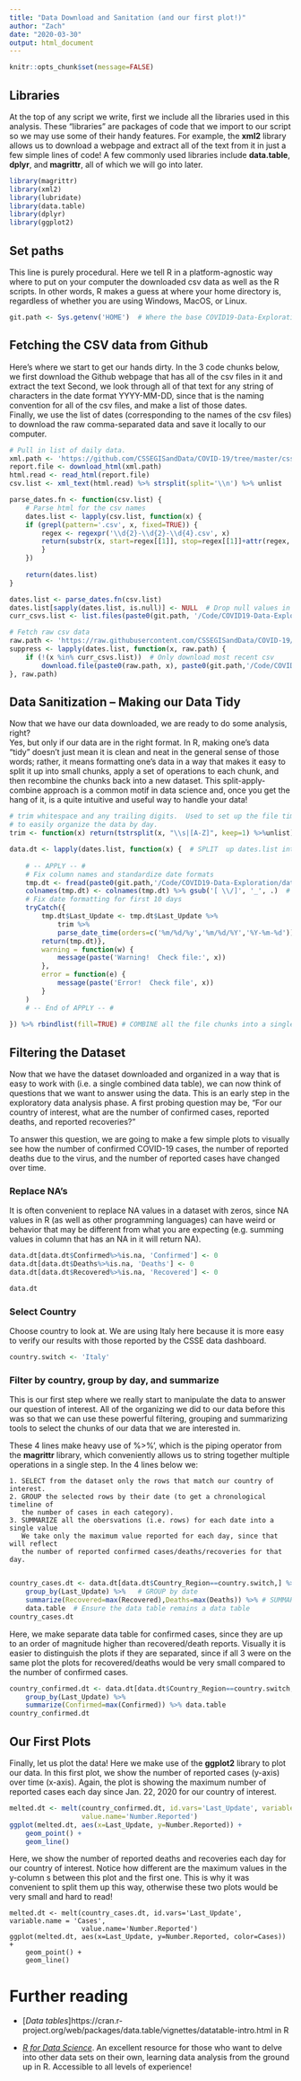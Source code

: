 ```yaml
---
title: "Data Download and Sanitation (and our first plot!)"
author: "Zach"
date: "2020-03-30"
output: html_document
---
```



```r
knitr::opts_chunk$set(message=FALSE)
```


## Libraries
At the top of any script we write, first we include all the libraries used in this
analysis.   These "libraries" are packages of code that we import to our script 
so we may use some of their handy features.  For example, the **xml2** library allows
us to download a webpage and extract all of the text from it in just a few simple
lines of code!  A few commonly used libraries include **data.table**, **dplyr**, and 
**magrittr**, all of which we will go into later.
```r
library(magrittr)
library(xml2)
library(lubridate)
library(data.table)
library(dplyr)
library(ggplot2)
```


## Set paths
This line is purely procedural.  Here we tell R in a platform-agnostic way where 
to put on your computer the downloaded csv data as well as the R scripts.  In 
other words, R makes a guess at where your home directory is, regardless of whether
you are using Windows, MacOS, or Linux.
```r
git.path <- Sys.getenv('HOME')  # Where the base COVID19-Data-Exploration folder lives.
```


## Fetching the CSV data from Github
Here's where we start to get our hands dirty.  In the 3 code chunks below, we 
first download the Github webpage that has all of the csv files in it and extract 
the text  Second, we look through all of that text for any
string of characters in the date format YYYY-MM-DD, since that is the naming 
convention for all of the csv files, and make a list of those dates.  
Finally, we use the list of dates (corresponding to the names of the csv files)
to download the raw comma-separated data and save it locally to our computer.

```r
# Pull in list of daily data. 
xml.path <- 'https://github.com/CSSEGISandData/COVID-19/tree/master/csse_covid_19_data/csse_covid_19_daily_reports'
report.file <- download_html(xml.path)
html.read <- read_html(report.file)
csv.list <- xml_text(html.read) %>% strsplit(split='\\n') %>% unlist
```

```r
parse_dates.fn <- function(csv.list) {
    # Parse html for the csv names
    dates.list <- lapply(csv.list, function(x) {
    if (grepl(pattern='.csv', x, fixed=TRUE)) { 
        regex <- regexpr('\\d{2}-\\d{2}-\\d{4}.csv', x)
        return(substr(x, start=regex[[1]], stop=regex[[1]]+attr(regex, 'match.length')))
        }
    })
    
    return(dates.list)
}

dates.list <- parse_dates.fn(csv.list)
dates.list[sapply(dates.list, is.null)] <- NULL  # Drop null values in list
curr_csvs.list <- list.files(paste0(git.path, '/Code/COVID19-Data-Exploration/data/'))
```

```r
# Fetch raw csv data
raw.path <- 'https://raw.githubusercontent.com/CSSEGISandData/COVID-19/master/csse_covid_19_data/csse_covid_19_daily_reports/'
suppress <- lapply(dates.list, function(x, raw.path) {
    if (!(x %in% curr_csvs.list))  # Only download most recent csv
        download.file(paste0(raw.path, x), paste0(git.path,'/Code/COVID19-Data-Exploration/data/',x))
}, raw.path)
```


## Data Sanitization -- Making our Data Tidy
Now that we have our data downloaded, we are ready to do some analysis, right?  
Yes, but only if our data are in the right format.  In R, making one's data "tidy"
doesn't just mean it is clean and neat in the general sense of those words; rather, 
it means formatting one's data in a way that makes it easy to split it up into 
small chunks, apply a set of operations to each chunk, and then recombine the 
chunks back into a new dataset.  This split-apply-combine approach is a common
motif in data science and, once you get the hang of it, is a quite intuitive and
useful way to handle your data!

```r
# trim whitespace and any trailing digits.  Used to set up the file timestamps
# to easily organize the data by day.
trim <- function(x) return(tstrsplit(x, "\\s|[A-Z]", keep=1) %>%unlist)
```

```r
data.dt <- lapply(dates.list, function(x) {  # SPLIT  up dates.list into chunks.
    
    # -- APPLY -- #
    # Fix column names and standardize date formats
    tmp.dt <- fread(paste0(git.path,'/Code/COVID19-Data-Exploration/data/',x)) %>% data.table
    colnames(tmp.dt) <- colnames(tmp.dt) %>% gsub('[ \\/]', '_', .)  # sub spaces and slashes for underscore
    # Fix date formatting for first 10 days
    tryCatch({
        tmp.dt$Last_Update <- tmp.dt$Last_Update %>% 
            trim %>% 
            parse_date_time(orders=c('%m/%d/%y','%m/%d/%Y','%Y-%m-%d'))
        return(tmp.dt)},
        warning = function(w) {
            message(paste('Warning!  Check file:', x))
        },
        error = function(e) {
            message(paste('Error!  Check file', x))
        }
    )
    # -- End of APPLY -- #
    
}) %>% rbindlist(fill=TRUE) # COMBINE all the file chunks into a single data table.
```


## Filtering the Dataset
Now that we have the dataset downloaded and organized in a way that is easy to work with 
(i.e. a single combined data table), we can now think of questions that we want to
answer using the data.  This is an early step in the exploratory data analysis phase.
A first probing question may be, "For our country of interest, what are the number 
of confirmed cases, reported deaths, and reported recoveries?"

To answer this question, we are going to make a few simple plots to visually see
how the number of confirmed COVID-19 cases, the number of reported deaths due to
the virus, and the number of reported cases have changed over time.

### Replace NA's
It is often convenient to replace NA values in a dataset with zeros, since NA 
values in R (as well as other programming languages) can have weird or behavior 
that may be different from what you are expecting (e.g. summing values in
column that has an NA in it will return NA).
```r
data.dt[data.dt$Confirmed%>%is.na, 'Confirmed'] <- 0
data.dt[data.dt$Deaths%>%is.na, 'Deaths'] <- 0
data.dt[data.dt$Recovered%>%is.na, 'Recovered'] <- 0

data.dt
```

### Select Country
Choose country to look at.  We are using Italy here because it is more easy
to verify our results with those reported by the CSSE data dashboard.
```r
country.switch <- 'Italy'
```

### Filter by country, group by day, and summarize
This is our first step where we really start to manipulate the data to answer our
question of interest.  All of the organizing we did to our data before this was so
that we can use these powerful filtering, grouping and summarizing tools to select
the chunks of our data that we are interested in. 

These 4 lines make heavy use of %>%', which is the piping operator from the 
**magrittr** library, which conveniently allows us to string together multiple
operations in a single step.  In the 4 lines below we:

    1. SELECT from the dataset only the rows that match our country of interest.
    2. GROUP the selected rows by their date (to get a chronological timeline of
       the number of cases in each category).
    3. SUMMARIZE all the obersvations (i.e. rows) for each date into a single value
       We take only the maximum value reported for each day, since that will reflect
       the number of reported confirmed cases/deaths/recoveries for that day.
       
```r
country_cases.dt <- data.dt[data.dt$Country_Region==country.switch,] %>%  # SELECT country of interest
    group_by(Last_Update) %>%   # GROUP by date
    summarize(Recovered=max(Recovered),Deaths=max(Deaths)) %>% # SUMMARIZE by max daily value 
    data.table  # Ensure the data table remains a data table
country_cases.dt
```

Here, we make separate data table for confirmed cases, since they are up to an 
order of magnitude higher than recovered/death reports.  Visually it is easier to 
distinguish the plots if they are separated, since if all 3 were on the same plot
the plots for recovered/deaths would be very small compared to the number of confirmed
cases.
```r
country_confirmed.dt <- data.dt[data.dt$Country_Region==country.switch,] %>% 
    group_by(Last_Update) %>% 
    summarize(Confirmed=max(Confirmed)) %>% data.table
country_confirmed.dt
```


## Our First Plots
Finally, let us plot the data!  Here we make use of the **ggplot2** library to
plot our data.  In this first plot, we show the number of reported cases (y-axis)
over time (x-axis).  Again, the plot is showing the maximum number of reported
cases each day since Jan. 22, 2020 for our country of interest.  
```r
melted.dt <- melt(country_confirmed.dt, id.vars='Last_Update', variable.name = 'Cases', 
                  value.name='Number.Reported')
ggplot(melted.dt, aes(x=Last_Update, y=Number.Reported)) +
    geom_point() + 
    geom_line()
```

Here, we show the number of reported deaths and recoveries each day for our country
of interest.  Notice how different are the maximum values in the y-column s between
this plot and the first one.  This is why it was convenient to split them up this way,
otherwise these two plots would be very small and hard to read!
```
melted.dt <- melt(country_cases.dt, id.vars='Last_Update', variable.name = 'Cases', 
                  value.name='Number.Reported')
ggplot(melted.dt, aes(x=Last_Update, y=Number.Reported, color=Cases)) +
    geom_point() + 
    geom_line()
```

    

# Further reading
* [*Data tables*]https://cran.r-project.org/web/packages/data.table/vignettes/datatable-intro.html in R


* [*R for Data Science*](https://r4ds.had.co.nz/).  An excellent resource for those
who want to delve into other data sets on their own, learning data analysis from 
the ground up in R.  Accessible to all levels of experience!
